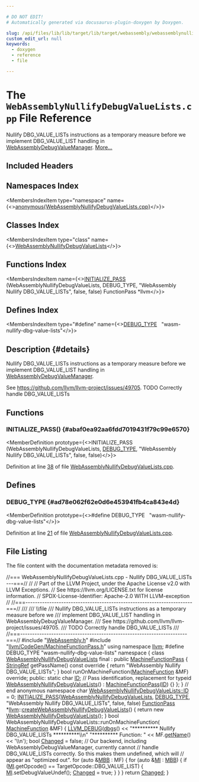 ```yaml
---

# DO NOT EDIT!
# Automatically generated via docusaurus-plugin-doxygen by Doxygen.

slug: /api/files/lib/lib/target/lib/target/webassembly/webassemblynullifydebugvaluelists-cpp
custom_edit_url: null
keywords:
  - doxygen
  - reference
  - file

---
```





# The `WebAssemblyNullifyDebugValueLists.cpp` File Reference

<DoxygenPage pluginConfig={pluginConfig}>

Nullify DBG&#95;VALUE&#95;LISTs instructions as a temporary measure before we implement DBG&#95;VALUE&#95;LIST handling in <a href="/docs/api/classes/llvm/webassemblydebugvaluemanager">WebAssemblyDebugValueManager</a>. <a href="#details">More...</a>

## Included Headers

<IncludesList>
<IncludesListItem
  filePath="WebAssembly.h"
  permalink="/docs/api/files/lib/lib/target/lib/target/webassembly/webassembly-h"
  isLocal="true" />
<IncludesListItem
  filePath="llvm/CodeGen/MachineFunctionPass.h"
  permalink="/docs/api/files/include/include/llvm/include/llvm/codegen/machinefunctionpass-h"
  isLocal="true" />
</IncludesList>

## Namespaces Index

<MembersIndex>

<MembersIndexItem
  type="namespace"
  name={<><a href="/docs/api/namespaces/anonymous-webassemblynullifydebugvaluelists-cpp-">anonymous&#123;WebAssemblyNullifyDebugValueLists.cpp&#125;</a></>}>
</MembersIndexItem>

</MembersIndex>

## Classes Index

<MembersIndex>

<MembersIndexItem
  type="class"
  name={<><a href="/docs/api/classes/anonymous-namespace-webassemblynullifydebugvaluelists-cpp-/webassemblynullifydebugvaluelists">WebAssemblyNullifyDebugValueLists</a></>}>
</MembersIndexItem>

</MembersIndex>

## Functions Index

<MembersIndex>

<MembersIndexItem
  name={<><a href="#abaf0ea92aa6fdd7019431f79c99e6570">INITIALIZE&#95;PASS</a> (WebAssemblyNullifyDebugValueLists, DEBUG&#95;TYPE, &quot;WebAssembly Nullify DBG&#95;VALUE&#95;LISTs&quot;, false, false) FunctionPass &#42;llvm</>}>
</MembersIndexItem>

</MembersIndex>

## Defines Index

<MembersIndex>

<MembersIndexItem
  type="#define"
  name={<><a href="#ad78e062f62e0d6e453941fb4ca843e4d">DEBUG&#95;TYPE</a>&nbsp;&nbsp;&nbsp;&quot;wasm-nullify-dbg-value-lists&quot;</>}>
</MembersIndexItem>

</MembersIndex>

## Description {#details}

Nullify DBG&#95;VALUE&#95;LISTs instructions as a temporary measure before we implement DBG&#95;VALUE&#95;LIST handling in <a href="/docs/api/classes/llvm/webassemblydebugvaluemanager">WebAssemblyDebugValueManager</a>.

See <a href="https://github.com/llvm/llvm-project/issues/49705">https://github.com/llvm/llvm-project/issues/49705</a>. TODO Correctly handle DBG&#95;VALUE&#95;LISTs

<SectionDefinition>

## Functions

### INITIALIZE&#95;PASS() {#abaf0ea92aa6fdd7019431f79c99e6570}

<MemberDefinition
  prototype={<>INITIALIZE&#95;PASS (WebAssemblyNullifyDebugValueLists, <a href="/docs/api/files/include/include/llvm/include/llvm/adt/genericcycleimpl-h/#ad78e062f62e0d6e453941fb4ca843e4d">DEBUG&#95;TYPE</a>, &quot;WebAssembly Nullify DBG&#95;VALUE&#95;LISTs&quot;, false, false)</>}>

Definition at line <a href="#l00038">38</a> of file <a href="/docs/api/files/lib/lib/target/lib/target/webassembly/webassemblynullifydebugvaluelists-cpp">WebAssemblyNullifyDebugValueLists.cpp</a>.
</MemberDefinition>

</SectionDefinition>

<SectionDefinition>

## Defines

### DEBUG&#95;TYPE {#ad78e062f62e0d6e453941fb4ca843e4d}

<MemberDefinition
  prototype={<>#define DEBUG&#95;TYPE&nbsp;&nbsp;&nbsp;&quot;wasm-nullify-dbg-value-lists&quot;</>}>

Definition at line <a href="#l00021">21</a> of file <a href="/docs/api/files/lib/lib/target/lib/target/webassembly/webassemblynullifydebugvaluelists-cpp">WebAssemblyNullifyDebugValueLists.cpp</a>.
</MemberDefinition>

</SectionDefinition>

## File Listing

The file content with the documentation metadata removed is:

<ProgramListing>

<Link id="l00001" /><CodeLine lineNumber="1"><Highlight kind="comment">//=== WebAssemblyNullifyDebugValueLists.cpp - Nullify DBG&#95;VALUE&#95;LISTs   ---===//</Highlight><Highlight kind="normal"></Highlight></CodeLine>
<Link id="l00002" /><CodeLine lineNumber="2"><Highlight kind="normal"></Highlight><Highlight kind="comment">//</Highlight><Highlight kind="normal"></Highlight></CodeLine>
<Link id="l00003" /><CodeLine lineNumber="3"><Highlight kind="normal"></Highlight><Highlight kind="comment">// Part of the LLVM Project, under the Apache License v2.0 with LLVM Exceptions.</Highlight><Highlight kind="normal"></Highlight></CodeLine>
<Link id="l00004" /><CodeLine lineNumber="4"><Highlight kind="normal"></Highlight><Highlight kind="comment">// See https://llvm.org/LICENSE.txt for license information.</Highlight><Highlight kind="normal"></Highlight></CodeLine>
<Link id="l00005" /><CodeLine lineNumber="5"><Highlight kind="normal"></Highlight><Highlight kind="comment">// SPDX-License-Identifier: Apache-2.0 WITH LLVM-exception</Highlight><Highlight kind="normal"></Highlight></CodeLine>
<Link id="l00006" /><CodeLine lineNumber="6"><Highlight kind="normal"></Highlight><Highlight kind="comment">//</Highlight><Highlight kind="normal"></Highlight></CodeLine>
<Link id="l00007" /><CodeLine lineNumber="7"><Highlight kind="normal"></Highlight><Highlight kind="comment">//===----------------------------------------------------------------------===//</Highlight><Highlight kind="comment"></Highlight></CodeLine>
<Link id="l00008" /><CodeLine lineNumber="8"><Highlight kind="comment">///</Highlight></CodeLine>
<Link id="l00009" /><CodeLine lineNumber="9"><Highlight kind="comment">/// \\file</Highlight></CodeLine>
<Link id="l00010" /><CodeLine lineNumber="10"><Highlight kind="comment">/// Nullify DBG&#95;VALUE&#95;LISTs instructions as a temporary measure before we</Highlight></CodeLine>
<Link id="l00011" /><CodeLine lineNumber="11"><Highlight kind="comment">/// implement DBG&#95;VALUE&#95;LIST handling in WebAssemblyDebugValueManager.</Highlight></CodeLine>
<Link id="l00012" /><CodeLine lineNumber="12"><Highlight kind="comment">/// See https://github.com/llvm/llvm-project/issues/49705.</Highlight></CodeLine>
<Link id="l00013" /><CodeLine lineNumber="13"><Highlight kind="comment">/// TODO Correctly handle DBG&#95;VALUE&#95;LISTs</Highlight></CodeLine>
<Link id="l00014" /><CodeLine lineNumber="14"><Highlight kind="comment">///</Highlight><Highlight kind="normal"></Highlight></CodeLine>
<Link id="l00015" /><CodeLine lineNumber="15"><Highlight kind="normal"></Highlight><Highlight kind="comment">//===----------------------------------------------------------------------===//</Highlight><Highlight kind="normal"></Highlight></CodeLine>
<Link id="l00016" /><CodeLine lineNumber="16"><Highlight kind="normal"></Highlight></CodeLine>
<Link id="l00017" /><CodeLine lineNumber="17"><Highlight kind="normal"></Highlight><Highlight kind="preprocessor">#include &quot;<a href="/docs/api/files/lib/lib/target/lib/target/webassembly/webassembly-h">WebAssembly.h</a>&quot;</Highlight><Highlight kind="normal"></Highlight></CodeLine>
<Link id="l00018" /><CodeLine lineNumber="18"><Highlight kind="normal"></Highlight><Highlight kind="preprocessor">#include &quot;<a href="/docs/api/files/include/include/llvm/include/llvm/codegen/machinefunctionpass-h">llvm/CodeGen/MachineFunctionPass.h</a>&quot;</Highlight><Highlight kind="normal"></Highlight></CodeLine>
<Link id="l00019" /><CodeLine lineNumber="19"><Highlight kind="normal"></Highlight><Highlight kind="keyword">using namespace </Highlight><Highlight kind="normal"><a href="/docs/api/namespaces/llvm">llvm</a>;</Highlight></CodeLine>
<Link id="l00020" /><CodeLine lineNumber="20"><Highlight kind="normal"></Highlight></CodeLine>
<Link id="l00021" /><CodeLine lineNumber="21" lineLink="#ad78e062f62e0d6e453941fb4ca843e4d"><Highlight kind="normal"></Highlight><Highlight kind="preprocessor">#define DEBUG&#95;TYPE &quot;wasm-nullify-dbg-value-lists&quot;</Highlight><Highlight kind="normal"></Highlight></CodeLine>
<Link id="l00022" /><CodeLine lineNumber="22"><Highlight kind="normal"></Highlight></CodeLine>
<Link id="l00023" /><CodeLine lineNumber="23" lineLink="/docs/api/namespaces/anonymous-webassemblynullifydebugvaluelists-cpp-"><Highlight kind="normal"></Highlight><Highlight kind="keyword">namespace </Highlight><Highlight kind="normal">&#123;</Highlight></CodeLine>
<Link id="l00024" /><CodeLine lineNumber="24" lineLink="/docs/api/classes/anonymous-namespace-webassemblynullifydebugvaluelists-cpp-/webassemblynullifydebugvaluelists"><Highlight kind="normal"></Highlight><Highlight kind="keyword">class </Highlight><Highlight kind="normal"><a href="/docs/api/classes/anonymous-namespace-webassemblynullifydebugvaluelists-cpp-/webassemblynullifydebugvaluelists/#ae915394c60de52883eaa3bccb70fab30">WebAssemblyNullifyDebugValueLists</a> final : </Highlight><Highlight kind="keyword">public</Highlight><Highlight kind="normal"> <a href="/docs/api/classes/llvm/machinefunctionpass/#a29c81d2386f4a727c6d33413807530c8">MachineFunctionPass</a> &#123;</Highlight></CodeLine>
<Link id="l00025" /><CodeLine lineNumber="25"><Highlight kind="normal">  <a href="/docs/api/classes/llvm/stringref">StringRef</a> getPassName()</Highlight><Highlight kind="keyword"> const override </Highlight><Highlight kind="normal">&#123;</Highlight></CodeLine>
<Link id="l00026" /><CodeLine lineNumber="26"><Highlight kind="normal">    </Highlight><Highlight kind="keywordflow">return</Highlight><Highlight kind="normal"> </Highlight><Highlight kind="stringliteral">&quot;WebAssembly Nullify DBG&#95;VALUE&#95;LISTs&quot;</Highlight><Highlight kind="normal">;</Highlight></CodeLine>
<Link id="l00027" /><CodeLine lineNumber="27"><Highlight kind="normal">  &#125;</Highlight></CodeLine>
<Link id="l00028" /><CodeLine lineNumber="28"><Highlight kind="normal"></Highlight></CodeLine>
<Link id="l00029" /><CodeLine lineNumber="29"><Highlight kind="normal">  </Highlight><Highlight kind="keywordtype">bool</Highlight><Highlight kind="normal"> runOnMachineFunction(<a href="/docs/api/classes/llvm/machinefunction">MachineFunction</a> &amp;MF) </Highlight><Highlight kind="keyword">override</Highlight><Highlight kind="normal">;</Highlight></CodeLine>
<Link id="l00030" /><CodeLine lineNumber="30"><Highlight kind="normal"></Highlight></CodeLine>
<Link id="l00031" /><CodeLine lineNumber="31"><Highlight kind="normal"></Highlight><Highlight kind="keyword">public</Highlight><Highlight kind="normal">:</Highlight></CodeLine>
<Link id="l00032" /><CodeLine lineNumber="32" lineLink="/docs/api/classes/anonymous-namespace-webassemblynullifydebugvaluelists-cpp-/webassemblynullifydebugvaluelists/#a6a3ce9b51514c640e47ccdb6e4ffc7e5"><Highlight kind="normal">  </Highlight><Highlight kind="keyword">static</Highlight><Highlight kind="normal"> </Highlight><Highlight kind="keywordtype">char</Highlight><Highlight kind="normal"> <a href="/docs/api/classes/anonymous-namespace-webassemblynullifydebugvaluelists-cpp-/webassemblynullifydebugvaluelists/#a6a3ce9b51514c640e47ccdb6e4ffc7e5">ID</a>; </Highlight><Highlight kind="comment">// Pass identification, replacement for typeid</Highlight><Highlight kind="normal"></Highlight></CodeLine>
<Link id="l00033" /><CodeLine lineNumber="33" lineLink="/docs/api/classes/anonymous-namespace-webassemblynullifydebugvaluelists-cpp-/webassemblynullifydebugvaluelists/#ae915394c60de52883eaa3bccb70fab30"><Highlight kind="normal">  <a href="/docs/api/classes/anonymous-namespace-webassemblynullifydebugvaluelists-cpp-/webassemblynullifydebugvaluelists/#ae915394c60de52883eaa3bccb70fab30">WebAssemblyNullifyDebugValueLists</a>() : <a href="/docs/api/classes/llvm/machinefunctionpass/#a29c81d2386f4a727c6d33413807530c8">MachineFunctionPass</a>(<a href="/docs/api/classes/anonymous-namespace-webassemblynullifydebugvaluelists-cpp-/webassemblynullifydebugvaluelists/#a6a3ce9b51514c640e47ccdb6e4ffc7e5">ID</a>) &#123;&#125;</Highlight></CodeLine>
<Link id="l00034" /><CodeLine lineNumber="34"><Highlight kind="normal">&#125;;</Highlight></CodeLine>
<Link id="l00035" /><CodeLine lineNumber="35"><Highlight kind="normal">&#125; </Highlight><Highlight kind="comment">// end anonymous namespace</Highlight><Highlight kind="normal"></Highlight></CodeLine>
<Link id="l00036" /><CodeLine lineNumber="36"><Highlight kind="normal"></Highlight></CodeLine>
<Link id="l00037" /><CodeLine lineNumber="37"><Highlight kind="normal"></Highlight><Highlight kind="keywordtype">char</Highlight><Highlight kind="normal"> <a href="/docs/api/classes/anonymous-namespace-webassemblynullifydebugvaluelists-cpp-/webassemblynullifydebugvaluelists/#a6a3ce9b51514c640e47ccdb6e4ffc7e5">WebAssemblyNullifyDebugValueLists::ID</a> = 0;</Highlight></CodeLine>
<Link id="l00038" /><CodeLine lineNumber="38" lineLink="#abaf0ea92aa6fdd7019431f79c99e6570"><Highlight kind="normal"><a href="/docs/api/files/include/include/llvm/passsupport-h/#af807c9595d50b45c0008924c4679c85c">INITIALIZE&#95;PASS</a>(<a href="/docs/api/classes/anonymous-namespace-webassemblynullifydebugvaluelists-cpp-/webassemblynullifydebugvaluelists/#ae915394c60de52883eaa3bccb70fab30">WebAssemblyNullifyDebugValueLists</a>, <a href="/docs/api/files/include/include/llvm/include/llvm/adt/genericcycleimpl-h/#ad78e062f62e0d6e453941fb4ca843e4d">DEBUG&#95;TYPE</a>,</Highlight></CodeLine>
<Link id="l00039" /><CodeLine lineNumber="39"><Highlight kind="normal">                </Highlight><Highlight kind="stringliteral">&quot;WebAssembly Nullify DBG&#95;VALUE&#95;LISTs&quot;</Highlight><Highlight kind="normal">, </Highlight><Highlight kind="keyword">false</Highlight><Highlight kind="normal">, </Highlight><Highlight kind="keyword">false</Highlight><Highlight kind="normal">)</Highlight></CodeLine>
<Link id="l00040" /><CodeLine lineNumber="40"><Highlight kind="normal"></Highlight></CodeLine>
<Link id="l00041" /><CodeLine lineNumber="41"><Highlight kind="normal"><a href="/docs/api/classes/llvm/functionpass">FunctionPass</a> &#42;<a href="/docs/api/namespaces/llvm">llvm</a>::<a href="/docs/api/namespaces/llvm/#aee08bf9374b83dcbcaa5ecbca0ab0e8b">createWebAssemblyNullifyDebugValueLists</a>() &#123;</Highlight></CodeLine>
<Link id="l00042" /><CodeLine lineNumber="42"><Highlight kind="normal">  </Highlight><Highlight kind="keywordflow">return</Highlight><Highlight kind="normal"> </Highlight><Highlight kind="keyword">new</Highlight><Highlight kind="normal"> <a href="/docs/api/classes/anonymous-namespace-webassemblynullifydebugvaluelists-cpp-/webassemblynullifydebugvaluelists/#ae915394c60de52883eaa3bccb70fab30">WebAssemblyNullifyDebugValueLists</a>();</Highlight></CodeLine>
<Link id="l00043" /><CodeLine lineNumber="43"><Highlight kind="normal">&#125;</Highlight></CodeLine>
<Link id="l00044" /><CodeLine lineNumber="44"><Highlight kind="normal"></Highlight></CodeLine>
<Link id="l00045" /><CodeLine lineNumber="45"><Highlight kind="normal"></Highlight><Highlight kind="keywordtype">bool</Highlight><Highlight kind="normal"> WebAssemblyNullifyDebugValueLists::runOnMachineFunction(</Highlight></CodeLine>
<Link id="l00046" /><CodeLine lineNumber="46"><Highlight kind="normal">    <a href="/docs/api/classes/llvm/machinefunction">MachineFunction</a> &amp;MF) &#123;</Highlight></CodeLine>
<Link id="l00047" /><CodeLine lineNumber="47"><Highlight kind="normal">  <a href="/docs/api/files/include/include/llvm/include/llvm/support/debug-h/#a196897517069dda1bdb549e24468f7d7">LLVM&#95;DEBUG</a>(<a href="/docs/api/namespaces/llvm/#a7c46c742c31be54870e2038048e6b391">dbgs</a>() &lt;&lt; </Highlight><Highlight kind="stringliteral">&quot;&#42;&#42;&#42;&#42;&#42;&#42;&#42;&#42;&#42;&#42; Nullify DBG&#95;VALUE&#95;LISTs &#42;&#42;&#42;&#42;&#42;&#42;&#42;&#42;&#42;&#42;\\n&quot;</Highlight><Highlight kind="normal"></Highlight></CodeLine>
<Link id="l00048" /><CodeLine lineNumber="48"><Highlight kind="normal">                       </Highlight><Highlight kind="stringliteral">&quot;&#42;&#42;&#42;&#42;&#42;&#42;&#42;&#42;&#42;&#42; Function: &quot;</Highlight><Highlight kind="normal"></Highlight></CodeLine>
<Link id="l00049" /><CodeLine lineNumber="49"><Highlight kind="normal">                    &lt;&lt; MF.<a href="/docs/api/classes/llvm/machinefunction/#a3d142c9e7c066059e15232c56dec9e2e">getName</a>() &lt;&lt; </Highlight><Highlight kind="charliteral">&#39;\\n&#39;</Highlight><Highlight kind="normal">);</Highlight></CodeLine>
<Link id="l00050" /><CodeLine lineNumber="50"><Highlight kind="normal">  </Highlight><Highlight kind="keywordtype">bool</Highlight><Highlight kind="normal"> <a href="/docs/api/groups/arcopt/#gaa57b1a4e6a1c79233913139635169cf1">Changed</a> = </Highlight><Highlight kind="keyword">false</Highlight><Highlight kind="normal">;</Highlight></CodeLine>
<Link id="l00051" /><CodeLine lineNumber="51"><Highlight kind="normal">  </Highlight><Highlight kind="comment">// Our backend, including WebAssemblyDebugValueManager, currently cannot</Highlight><Highlight kind="normal"></Highlight></CodeLine>
<Link id="l00052" /><CodeLine lineNumber="52"><Highlight kind="normal">  </Highlight><Highlight kind="comment">// handle DBG&#95;VALUE&#95;LISTs correctly. So this makes them undefined, which will</Highlight><Highlight kind="normal"></Highlight></CodeLine>
<Link id="l00053" /><CodeLine lineNumber="53"><Highlight kind="normal">  </Highlight><Highlight kind="comment">// appear as &quot;optimized out&quot;.</Highlight><Highlight kind="normal"></Highlight></CodeLine>
<Link id="l00054" /><CodeLine lineNumber="54"><Highlight kind="normal">  </Highlight><Highlight kind="keywordflow">for</Highlight><Highlight kind="normal"> (</Highlight><Highlight kind="keyword">auto</Highlight><Highlight kind="normal"> &amp;<a href="/docs/api/files/lib/lib/target/lib/target/arm/armslshardening-cpp/#a5958512eae2979bd2eb383977996a600">MBB</a> : MF) &#123;</Highlight></CodeLine>
<Link id="l00055" /><CodeLine lineNumber="55"><Highlight kind="normal">    </Highlight><Highlight kind="keywordflow">for</Highlight><Highlight kind="normal"> (</Highlight><Highlight kind="keyword">auto</Highlight><Highlight kind="normal"> &amp;<a href="/docs/api/files/lib/lib/codegen/lib/codegen/globalisel/irtranslator-cpp/#abe44dfdea65b4f7e11e0a608ab708b76">MI</a> : <a href="/docs/api/files/lib/lib/target/lib/target/arm/armslshardening-cpp/#a5958512eae2979bd2eb383977996a600">MBB</a>) &#123;</Highlight></CodeLine>
<Link id="l00056" /><CodeLine lineNumber="56"><Highlight kind="normal">      </Highlight><Highlight kind="keywordflow">if</Highlight><Highlight kind="normal"> (<a href="/docs/api/files/lib/lib/codegen/lib/codegen/globalisel/irtranslator-cpp/#abe44dfdea65b4f7e11e0a608ab708b76">MI</a>.getOpcode() == TargetOpcode::DBG&#95;VALUE&#95;LIST) &#123;</Highlight></CodeLine>
<Link id="l00057" /><CodeLine lineNumber="57"><Highlight kind="normal">        <a href="/docs/api/files/lib/lib/codegen/lib/codegen/globalisel/irtranslator-cpp/#abe44dfdea65b4f7e11e0a608ab708b76">MI</a>.setDebugValueUndef();</Highlight></CodeLine>
<Link id="l00058" /><CodeLine lineNumber="58"><Highlight kind="normal">        <a href="/docs/api/groups/arcopt/#gaa57b1a4e6a1c79233913139635169cf1">Changed</a> = </Highlight><Highlight kind="keyword">true</Highlight><Highlight kind="normal">;</Highlight></CodeLine>
<Link id="l00059" /><CodeLine lineNumber="59"><Highlight kind="normal">      &#125;</Highlight></CodeLine>
<Link id="l00060" /><CodeLine lineNumber="60"><Highlight kind="normal">    &#125;</Highlight></CodeLine>
<Link id="l00061" /><CodeLine lineNumber="61"><Highlight kind="normal">  &#125;</Highlight></CodeLine>
<Link id="l00062" /><CodeLine lineNumber="62"><Highlight kind="normal">  </Highlight><Highlight kind="keywordflow">return</Highlight><Highlight kind="normal"> <a href="/docs/api/groups/arcopt/#gaa57b1a4e6a1c79233913139635169cf1">Changed</a>;</Highlight></CodeLine>
<Link id="l00063" /><CodeLine lineNumber="63"><Highlight kind="normal">&#125;</Highlight></CodeLine>

</ProgramListing>

</DoxygenPage>
